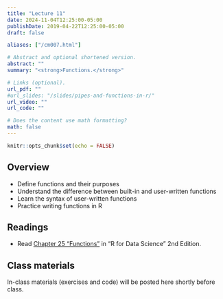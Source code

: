```yaml
---
title: "Lecture 11"
date: 2024-11-04T12:25:00-05:00
publishDate: 2019-04-22T12:25:00-05:00
draft: false

aliases: ["/cm007.html"]

# Abstract and optional shortened version.
abstract: ""
summary: "<strong>Functions.</strong>"

# Links (optional).
url_pdf: ""
#url_slides: "/slides/pipes-and-functions-in-r/"
url_video: ""
url_code: ""

# Does the content use math formatting?
math: false
---
```


```r
knitr::opts_chunk$set(echo = FALSE)
```

## Overview

* Define functions and their purposes
* Understand the difference between built-in and user-written functions
* Learn the syntax of user-written functions
* Practice writing functions in R


## Readings

* Read [Chapter 25 "Functions"](https://r4ds.hadley.nz/functions) in "R for Data Science" 2nd Edition.

<!--
See "Data transformation" lecture for further references
* [Pipes in R](/notes/pipes/)
* [Functions in R](/notes/functions/)
-->


## Class materials

In-class materials (exercises and code) will be posted here shortly before class.

<!--
Run the code below in your console to download today’s in-class exercises: `usethis::use_course("css-materials/functions")`
-->